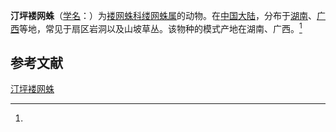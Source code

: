 {{Speciesbox
| name = 汀坪褛网蛛
| status = 
| status_system = 
| image = 
| genus = Psechrus
| species = tingpingensis
| authority = (Yin et al, 1985)<ref name='id14157'>{{cite web| url =http://www.bioinfo.cn/db05/BjdwSpecies.php?action=view&id=14157| title =汀坪褛网蛛| work =《中国动物物种编目数据库》| publisher =中国科学院微生物研究所| author =中国科学院动物研究所| accessdate =2009-04-28| deadurl =yes| archiveurl =https://web.archive.org/web/20160305070054/http://www.bioinfo.cn/db05/BjdwSpecies.php?action=view&id=14157| archivedate =2016-03-05}}</ref>
}}

'''汀坪褛网蛛'''（[[学名|学名]]：{{lang|la|''Psechrus tingpingensis''}}）为[[褛网蛛科|褛网蛛科]][[缕网蛛属|缕网蛛属]]的动物。在[[中国大陆|中国大陆]]，分布于[[湖南|湖南]]、[[广西|广西]]等地，常见于扇区岩洞以及山坡草丛。该物种的模式产地在湖南、广西。<ref name='id14157'/>

== 参考文献 ==
{{reflist}}

{{Wikispecies|Psechrus tingpingensis}}
{{Taxonbar|from=Q4156159}}

[[Category:缕网蛛属|汀坪褛网蛛]]


{{蜘蛛小作品}}